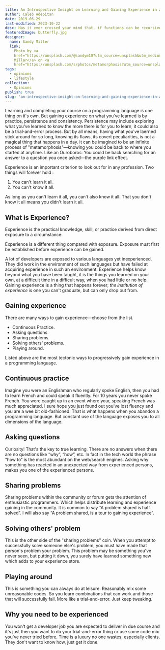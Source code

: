 ```yaml
---
title: An Introspective Insight on Learning and Gaining Experience in a Programming Language
author: Caleb Adepitan
date: 2019-06-29
last-modified: 2023-10-22
desc: Has it ever crossed your mind that, if functions can be recursive, a component can, too?
featuredImage: butterfly.jpg
designer:
  name: Sandy Miller
  link:
    Photo by <a
    href="https://unsplash.com/@sandym10?utm_source=unsplash&utm_medium=referral&utm_content=creditCopyText">Sandy
    Millar</a> on <a
    href="https://unsplash.com/s/photos/metamorphosis?utm_source=unsplash&utm_medium=referral&utm_content=creditCopyText">Unsplash</a>
tags:
  - opinions
  - lifestyle
collection:
  - Opinions
publish: true
slug: 'an-introspective-insight-on-learning-and-gaining-experience-in-a-programming-language'
---
```


Learning and completing your course on a programming language is one thing on it's own. But gaining
experience on what you've learned is by practice, persistence and consistency. Persistence may
include exploring what you've learned to know the more there is for you to learn; it could also be a
trial-and-error process. But by all means, having what you've laerned stick around for so long,
knowing its flaws, its covert peculiarities, is not a magical thing that happens in a day. It can be
imagined to be an infinite process of "metamorphosis"&mdash;knowing you could be back to where you
started at anytime. Like an Ouroboros: You could be back searching for an answer to a question you
once asked&mdash;the purple link effect.

Experience is an important criterion to look out for in any profession. Two things will forever hold
:

1.  You can't learn it all.
2.  You can't know it all.

As long as you can't learn it all, you can't also know it all. That you don't know it all means you
didn't learn it all.

## What is Experience?

Experience is the practical knowledge, skill, or practice derived from direct exposure to a
circumstance.

Experience is a different thing compared with exposure. Exposure must first be established before
experience can be gained.

A lot of developers are exposed to various languages yet inexperienced. They did work in the
environment of such languages but have failed at acquiring experience in such an environment.
Experience helps know beyond what you have been taught, it is the things you learned on your own, at
a difficult time in a difficult way, when you had little or no help. Gaining experience is a thing
that happens forever; _the institution of experience_ is one you can't graduate, but can only drop
out from.

## Gaining experience

There are many ways to gain experience—choose from the list.

- Continuous Practice.
- Asking questions.
- Sharing problems.
- Solving others' problems.
- Playing around.

Listed above are the most tectonic ways to progressively gain experience in a programming language.

## Continuous practice

Imagine you were an Englishman who regularly spoke English, then you had to learn French and could
speak it fluently. For 10 years you never spoke French. You were caught up in an event where your,
speaking French was much appreciated. I sure hope you just found out you've lost fluency and you are
a wee bit old-fashioned. That is what happens when you abandon a programming language. But constant
use of the language exposes you to all dimensions of the language.

## Asking questions

Curiosity! That's the key to true learning. There are no answers when there are no questions like
“why”, “how”, etc. In fact in the tech world the phrase “how to” is the most abundant on the
web/search engines. Asking why something has reacted in an unexpected way from experienced persons,
makes you one of the experienced persons.

## Sharing problems

Sharing problems within the community or forum gets the attention of enthusiastic programmers. Which
helps distribute learning and experience gaining in the community. It is common to say “A problem
shared is half solved”. I will also say “A problem shared, is a tour to gaining experience”.

## Solving others' problem

This is the other side of the "sharing problems" coin. When you attempt to successfully solve
someone else's problem, you must have made that person's problem your problem. This problem may be
something you've never seen, but putting it down, you surely have learned something new which adds
to your experience store.

## Playing around

This is something you can always do at leisure. Reasonably mix some unreasonable codes. So you learn
combinations that can work and those that will successfully fail. More like a trial-and-error. Just
keep tweaking.

## Why you need to be experienced

You won't get a developer job you are expected to deliver in due course and it's just then you want
to do your trial-and-error thing or use some code mix you've never tried before. Time is a luxury no
one wastes, especially clients. They don't want to know how, just get it done.

